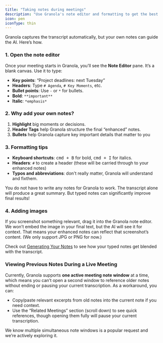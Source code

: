 ```yaml
---
title: "Taking notes during meetings"
description: "Use Granola's note editor and formatting to get the best final notes"
icon: pen
iconType: thin
---
```


Granola captures the transcript automatically, but your own notes can guide the AI. Here’s how.

### 1. Open the note editor

Once your meeting starts in Granola, you’ll see the **Note Editor** pane. It’s a blank canvas. Use it to type:

- **Key points**: “Project deadlines: next Tuesday”
- **Headers**: Type `# Agenda`, `# Key Moments`, etc.
- **Bullet points**: Use `-` or `*` for bullets.
- **Bold**: `**important**`
- **Italic**: `*emphasis*`

### 2. Why add your own notes?

1. **Highlight** big moments or decisions.
2. **Header Tags** help Granola structure the final “enhanced” notes.
3. **Bullets** help Granola capture key important details that matter to you

### 3. Formatting tips

- **Keyboard shortcuts**: <kbd>cmd + B</kbd> for bold, <kbd>cmd + I</kbd> for italics.  
- **Headers**: `#` to create a header (these will be carried through to your enhanced notes)
- **Typos and abbreviations**: don't really matter, Granola will understand and fixthem.

<Info>
  You do not have to write any notes for Granola to work. The transcript alone 
  will produce a great summary. But typed notes can significantly improve final results!
</Info>

### 4. Adding images

If you screenshot something relevant, drag it into the Granola note editor. We won’t embed the image in your final text, but the AI will see it for context. That means your enhanced notes can reflect that screenshot’s content. (We only support JPG or PNG for now.)

Check out [Generating Your Notes](/docs/101/afteryourmeeting/generating-your-notes) to see how your typed notes get blended with the transcript.

### Viewing Previous Notes During a Live Meeting

Currently, Granola supports **one active meeting note window** at a time, which means you can’t open a second window to reference older notes without ending or pausing your current transcription. As a workaround, you can:

- Copy/paste relevant excerpts from old notes into the current note if you need context.
- Use the “Related Meetings” section (scroll down) to see quick references, though opening them fully will pause your current transcription.

We know multiple simultaneous note windows is a popular request and we’re actively exploring it.
